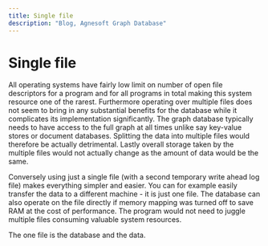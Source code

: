 ```yaml
---
title: Single file
description: "Blog, Agnesoft Graph Database"
---
```


# Single file

All operating systems have fairly low limit on number of open file descriptors for a program and for all programs in total making this system resource one of the rarest. Furthermore operating over multiple files does not seem to bring in any substantial benefits for the database while it complicates its implementation significantly. The graph database typically needs to have access to the full graph at all times unlike say key-value stores or document databases. Splitting the data into multiple files would therefore be actually detrimental. Lastly overall storage taken by the multiple files would not actually change as the amount of data would be the same.

Conversely using just a single file (with a second temporary write ahead log file) makes everything simpler and easier. You can for example easily transfer the data to a different machine - it is just one file. The database can also operate on the file directly if memory mapping was turned off to save RAM at the cost of performance. The program would not need to juggle multiple files consuming valuable system resources.

The one file is the database and the data.
